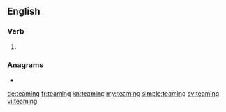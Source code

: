 ==English==

===Verb===
{{head|en|present participle}}

# {{present participle of|team|lang=en|nocat=1}}

===Anagrams===
* {{l|en|mintage}}

[[de:teaming]]
[[fr:teaming]]
[[kn:teaming]]
[[my:teaming]]
[[simple:teaming]]
[[sv:teaming]]
[[vi:teaming]]